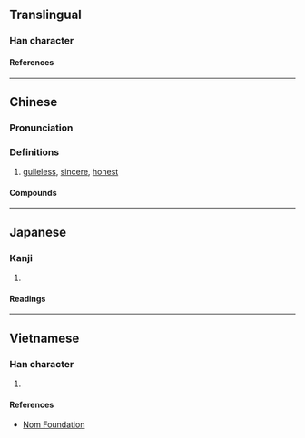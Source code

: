 {{character info}}
==Translingual==

===Han character===
{{Han char|rn=61|rad=心|as=10|sn=13|four=95093|canj=PQMF|ids=⿰忄素}}


====References====
{{Han ref|kx=0396.120|dkj=10986|dj=0734.190|hdz=42335.100|uh=612B}}

----

==Chinese==
{{zh-forms}}

===Pronunciation===
{{zh-pron
|m=sù
|c=sou3
|mn=qz,tw,xm,zz:sò͘
|mc=
|oc=
|ma=
|cat=a
}}

===Definitions===
{{zh-hanzi}}

# [[guileless]], [[sincere]], [[honest]]

====Compounds====
{{zh-der|情愫}}

----

==Japanese==

===Kanji===
{{ja-kanji|grade=|rs=心10}}

# {{rfdef|ja|sort=心10}}

====Readings====
{{ja-readings
|on=そ
|kun=まこと
}}

----

==Vietnamese==

===Han character===
{{vi-readings|rs=心10|reading=tố}}

# {{rfdef|vi|sort=心10}}

====References====
* [http://nomfoundation.org/common/nom_details.php?codepoint=612b Nom Foundation]